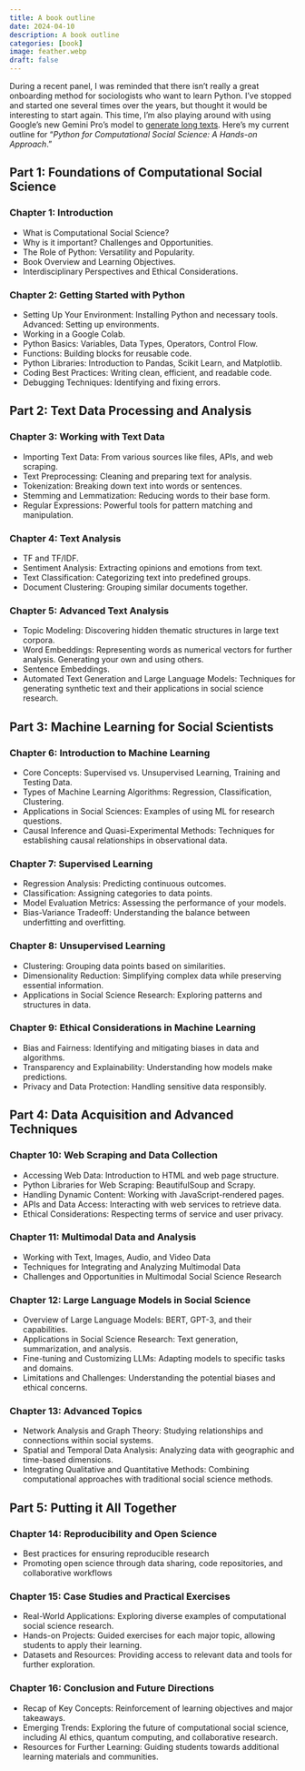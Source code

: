 ```yaml
---
title: A book outline
date: 2024-04-10
description: A book outline
categories: [book]
image: feather.webp
draft: false
---
```


During a recent panel, I was reminded that there isn't really a great onboarding method for sociologists who want to learn Python. I've stopped and started one several times over the years, but thought it would be interesting to start again. This time, I'm also playing around with using Google's new Gemini Pro's model to [generate long texts](https://github.com/google-gemini/cookbook/blob/main/examples/Story_Writing_with_Prompt_Chaining.ipynb). Here's my current outline for "*Python for Computational Social Science: A Hands-on Approach*."

## Part 1: Foundations of Computational Social Science

### Chapter 1: Introduction

* What is Computational Social Science?
* Why is it important? Challenges and Opportunities.
* The Role of Python: Versatility and Popularity.
* Book Overview and Learning Objectives.
* Interdisciplinary Perspectives and Ethical Considerations.

### Chapter 2: Getting Started with Python

* Setting Up Your Environment: Installing Python and necessary tools. Advanced: Setting up environments.
* Working in a Google Colab. 
* Python Basics: Variables, Data Types, Operators, Control Flow.
* Functions: Building blocks for reusable code. 
* Python Libraries: Introduction to Pandas, Scikit Learn, and Matplotlib.
* Coding Best Practices: Writing clean, efficient, and readable code.
* Debugging Techniques: Identifying and fixing errors.

## Part 2: Text Data Processing and Analysis

### Chapter 3: Working with Text Data

* Importing Text Data: From various sources like files, APIs, and web scraping.
* Text Preprocessing: Cleaning and preparing text for analysis. 
* Tokenization: Breaking down text into words or sentences.
* Stemming and Lemmatization: Reducing words to their base form.
* Regular Expressions: Powerful tools for pattern matching and manipulation.

### Chapter 4: Text Analysis

* TF and TF/IDF.
* Sentiment Analysis: Extracting opinions and emotions from text.
* Text Classification: Categorizing text into predefined groups.
* Document Clustering: Grouping similar documents together. 

### Chapter 5: Advanced Text Analysis

* Topic Modeling: Discovering hidden thematic structures in large text corpora.
* Word Embeddings: Representing words as numerical vectors for further analysis. Generating your own and using others.
* Sentence Embeddings.
* Automated Text Generation and Large Language Models: Techniques for generating synthetic text and their applications in social science research.

## Part 3: Machine Learning for Social Scientists

### Chapter 6: Introduction to Machine Learning

* Core Concepts: Supervised vs. Unsupervised Learning, Training and Testing Data.
* Types of Machine Learning Algorithms: Regression, Classification, Clustering.
* Applications in Social Sciences: Examples of using ML for research questions.
* Causal Inference and Quasi-Experimental Methods: Techniques for establishing causal relationships in observational data.

### Chapter 7: Supervised Learning

* Regression Analysis: Predicting continuous outcomes.
* Classification: Assigning categories to data points.
* Model Evaluation Metrics: Assessing the performance of your models. 
* Bias-Variance Tradeoff: Understanding the balance between underfitting and overfitting.

### Chapter 8: Unsupervised Learning

* Clustering: Grouping data points based on similarities.
* Dimensionality Reduction: Simplifying complex data while preserving essential information.
* Applications in Social Science Research: Exploring patterns and structures in data.

### Chapter 9: Ethical Considerations in Machine Learning

* Bias and Fairness: Identifying and mitigating biases in data and algorithms.
* Transparency and Explainability: Understanding how models make predictions.
* Privacy and Data Protection: Handling sensitive data responsibly.

## Part 4: Data Acquisition and Advanced Techniques

### Chapter 10: Web Scraping and Data Collection

* Accessing Web Data: Introduction to HTML and web page structure.
* Python Libraries for Web Scraping: BeautifulSoup and Scrapy.
* Handling Dynamic Content: Working with JavaScript-rendered pages. 
* APIs and Data Access: Interacting with web services to retrieve data.
* Ethical Considerations: Respecting terms of service and user privacy.

### Chapter 11: Multimodal Data and Analysis

* Working with Text, Images, Audio, and Video Data
* Techniques for Integrating and Analyzing Multimodal Data
* Challenges and Opportunities in Multimodal Social Science Research

### Chapter 12: Large Language Models in Social Science

* Overview of Large Language Models: BERT, GPT-3, and their capabilities.
* Applications in Social Science Research: Text generation, summarization, and analysis.
* Fine-tuning and Customizing LLMs: Adapting models to specific tasks and domains.
* Limitations and Challenges: Understanding the potential biases and ethical concerns.

### Chapter 13: Advanced Topics

* Network Analysis and Graph Theory: Studying relationships and connections within social systems.
* Spatial and Temporal Data Analysis: Analyzing data with geographic and time-based dimensions.
* Integrating Qualitative and Quantitative Methods: Combining computational approaches with traditional social science methods.

## Part 5: Putting it All Together

### Chapter 14: Reproducibility and Open Science

* Best practices for ensuring reproducible research
* Promoting open science through data sharing, code repositories, and collaborative workflows

### Chapter 15: Case Studies and Practical Exercises

* Real-World Applications: Exploring diverse examples of computational social science research.
* Hands-on Projects: Guided exercises for each major topic, allowing students to apply their learning.
* Datasets and Resources: Providing access to relevant data and tools for further exploration.

### Chapter 16: Conclusion and Future Directions

* Recap of Key Concepts: Reinforcement of learning objectives and major takeaways.
* Emerging Trends: Exploring the future of computational social science, including AI ethics, quantum computing, and collaborative research.
* Resources for Further Learning: Guiding students towards additional learning materials and communities.